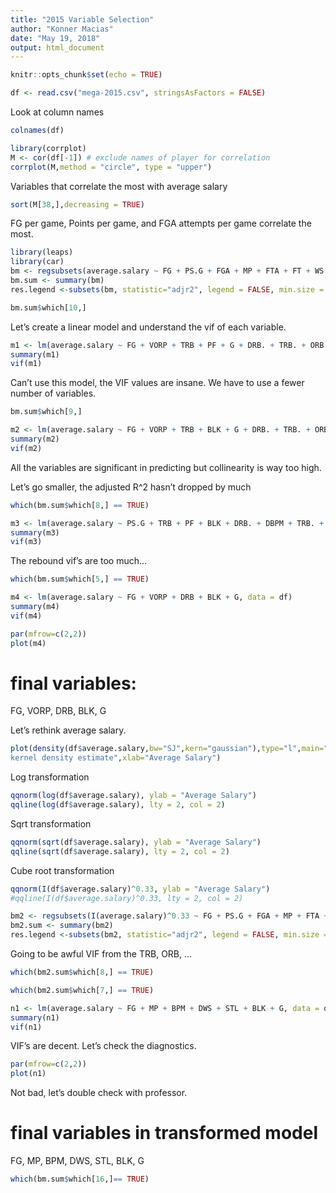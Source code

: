 ```yaml
---
title: "2015 Variable Selection"
author: "Konner Macias"
date: "May 19, 2018"
output: html_document
---
```


```r
knitr::opts_chunk$set(echo = TRUE)
```

```r
df <- read.csv("mega-2015.csv", stringsAsFactors = FALSE)
```
Look at column names
```r
colnames(df)
```
```r
library(corrplot)
M <- cor(df[-1]) # exclude names of player for correlation
corrplot(M,method = "circle", type = "upper")
```

Variables that correlate the most with average salary
```r
sort(M[38,],decreasing = TRUE)
```

FG per game, Points per game, and FGA attempts per game correlate the most.

```r
library(leaps)
library(car)
bm <- regsubsets(average.salary ~ FG + PS.G + FGA + MP + FTA + FT + WS + VORP + TOV + OWS + DRB + GS + BPM + OBPM + DWS + USG. + TRB + STL + WS.48 + AST + PF + ORB + TS. + AST. + BLK + FG. + G + DRB. + eFG. + FTr + DBPM + TRB. + FT. + STL. + ORB. + BLK. + TOV., data = df, nbest=1, nvmax=NULL, force.in=NULL, force.out=NULL,method="exhaustive")
bm.sum <- summary(bm)
res.legend <-subsets(bm, statistic="adjr2", legend = FALSE, min.size = 3, max.size = 12, main = "Adjusted R^2")
```
```r
bm.sum$which[10,]
```

Let's create a linear model and understand the vif of each variable.
```r
m1 <- lm(average.salary ~ FG + VORP + TRB + PF + G + DRB. + TRB. + ORB. + BLK., data = df)
summary(m1)
vif(m1)
```

Can't use this model, the VIF values are insane. We have to use a fewer number of variables.
```r
bm.sum$which[9,]
```
```r
m2 <- lm(average.salary ~ FG + VORP + TRB + BLK + G + DRB. + TRB. + ORB. + BLK., data = df)
summary(m2)
vif(m2)
```

All the variables are significant in predicting but collinearity is way too high.

Let's go smaller, the adjusted R^2 hasn't dropped by much
```r
which(bm.sum$which[8,] == TRUE)
```

```r
m3 <- lm(average.salary ~ PS.G + TRB + PF + BLK + DRB. + DBPM + TRB. + ORB., data = df)
summary(m3)
vif(m3)
```

The rebound vif's are too much...
```r
which(bm.sum$which[5,] == TRUE)
```

```r
m4 <- lm(average.salary ~ FG + VORP + DRB + BLK + G, data = df)
summary(m4)
vif(m4)
```
```r
par(mfrow=c(2,2))
plot(m4)
```

# final variables:
FG, VORP, DRB, BLK, G



Let's rethink average salary.


```r
plot(density(df$average.salary,bw="SJ",kern="gaussian"),type="l",main="Gaussian
kernel density estimate",xlab="Average Salary")
```


Log transformation
```r
qqnorm(log(df$average.salary), ylab = "Average Salary")
qqline(log(df$average.salary), lty = 2, col = 2)
```

Sqrt transformation
```r
qqnorm(sqrt(df$average.salary), ylab = "Average Salary")
qqline(sqrt(df$average.salary), lty = 2, col = 2)
```

Cube root transformation
```r
qqnorm(I(df$average.salary)^0.33, ylab = "Average Salary")
#qqline(I(df$average.salary)^0.33, lty = 2, col = 2)
```

```r
bm2 <- regsubsets(I(average.salary)^0.33 ~ FG + PS.G + FGA + MP + FTA + FT + WS + VORP + TOV + OWS + DRB + GS + BPM + OBPM + DWS + USG. + TRB + STL + WS.48 + AST + PF + ORB + TS. + AST. + BLK + FG. + G + DRB. + eFG. + FTr + DBPM + TRB. + FT. + STL. + ORB. + BLK. + TOV., data = df, nbest=1, nvmax=NULL, force.in=NULL, force.out=NULL,method="exhaustive")
bm2.sum <- summary(bm2)
res.legend <-subsets(bm2, statistic="adjr2", legend = FALSE, min.size = 3, max.size = 12, main = "Adjusted R^2")
```

Going to be awful VIF from the TRB, ORB, ...
```r
which(bm2.sum$which[8,] == TRUE)
```

```r
which(bm2.sum$which[7,] == TRUE)
```

```r
n1 <- lm(average.salary ~ FG + MP + BPM + DWS + STL + BLK + G, data = df)
summary(n1)
vif(n1)
```

VIF's are decent. Let's check the diagnostics.
```r
par(mfrow=c(2,2))
plot(n1)
```

Not bad, let's double check with professor.

# final variables in transformed model
FG, MP, BPM, DWS, STL, BLK, G

```r
which(bm.sum$which[16,]== TRUE)
```

